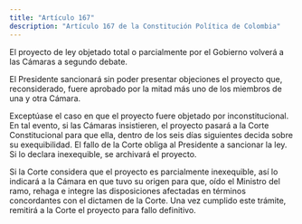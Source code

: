```yaml
---
title: "Artículo 167"
description: "Artículo 167 de la Constitución Política de Colombia"
---
```


El proyecto de ley objetado total o parcialmente por el Gobierno volverá a las Cámaras a segundo debate. 

El Presidente sancionará sin poder presentar objeciones el proyecto que, reconsiderado, fuere aprobado por la mitad más uno de los miembros de una y otra Cámara.

Exceptúase el caso en que el proyecto fuere objetado por inconstitucional. En tal evento, si las Cámaras insistieren, el proyecto pasará a la Corte Constitucional para que ella, dentro de los seis días siguientes decida sobre su exequibilidad. El fallo de la Corte obliga al Presidente a sancionar la ley. Si lo declara inexequible, se archivará el proyecto.

Si la Corte considera que el proyecto es parcialmente inexequible, así lo indicará a la Cámara en que tuvo su origen para que, oído el Ministro del ramo, rehaga e integre las disposiciones afectadas en términos concordantes con el dictamen de la Corte. Una vez cumplido este trámite, remitirá a la Corte el proyecto para fallo definitivo.
